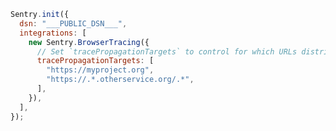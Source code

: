 ```javascript
Sentry.init({
  dsn: "___PUBLIC_DSN___",
  integrations: [
    new Sentry.BrowserTracing({
      // Set `tracePropagationTargets` to control for which URLs distributed tracing should be enabled“
      tracePropagationTargets: [
        "https://myproject.org",
        "https://.*.otherservice.org/.*",
      ],
    }),
  ],
});
```
